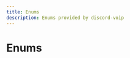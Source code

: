 ```yaml
---
title: Enums
description: Enums provided by discord-voip
---
```


# Enums

<Cards><Card title="AudioPlayerStatus" description="Docs for enum AudioPlayerStatus" href="/api/discord-voip/enums/AudioPlayerStatus" />

<Card
  title="NoSubscriberBehavior"
  description="Describes the behavior of the player when an audio packet is played but there are no available
voice connections to play to."
  href="/api/discord-voip/enums/NoSubscriberBehavior"
/>

<Card
  title="StreamType"
  description="The different types of stream that can exist within the pipeline."
  href="/api/discord-voip/enums/StreamType"
/>

<Card
  title="VoiceConnectionDisconnectReason"
  description="The reasons a voice connection can be in the disconnected state."
  href="/api/discord-voip/enums/VoiceConnectionDisconnectReason"
/>

<Card title="VoiceConnectionStatus" description="The various status codes a voice connection can hold at any one time." href="/api/discord-voip/enums/VoiceConnectionStatus" /></Cards>
